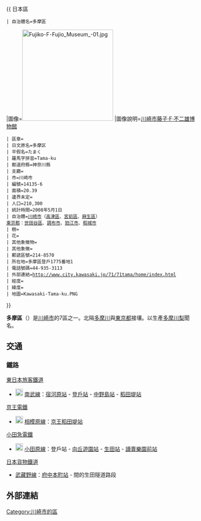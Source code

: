 {{Pathnav|日本|神奈川縣|川崎市}}

{{ 日本區
 | 自治體名=多摩區
|圖像=[[File:Fujiko･F･Fujio_Museum_-01.jpg|240px]]
|圖像說明=[[藤子·F·不二雄博物館|川崎市藤子·F·不二雄博物館]]
 | 區章=
 | 日文原名=多摩区
 | 平假名=たまく
 | 羅馬字拼音=Tama-ku
 | 都道府縣=神奈川縣
 | 支廳=
 | 市=川崎市
 | 編號=14135-6
 | 面積=20.39
 | 邊界未定=
 | 人口=210,300
 | 統計時間=2008年5月1日
 | 自治體=[[川崎市|川崎市]]（[[高津區|高津區]]、[[宮前區|宮前區]]、[[麻生區|麻生區]]）<br />[[東京都|東京都]]：[[世田谷區|世田谷區]]、[[調布市|調布市]]、[[狛江市|狛江市]]、[[稻城市|稻城市]]
 | 樹=
 | 花=
 | 其他象徵物=
 | 其他象徵=
 | 郵遞區號=214-8570
 | 所在地=多摩區登戶1775番地1
 | 電話號碼=44-935-3113
 | 外部連結=http://www.city.kawasaki.jp/71/71tama/home/index.html
 | 經度=
 | 緯度=
 | 地圖=Kawasaki-Tama-ku.PNG
}}

'''多摩區'''（{{jpn|j=多摩区|hg=たまく|rm=Tama ku|f=y}}）是[[川崎市|川崎市]]的7區之一。北隔[[多摩川|多摩川]]與[[東京都|東京都]]接壤。以生產[[多摩川梨|多摩川梨]]聞名。
== 交通 ==
=== 鐵路 ===
; [[東日本旅客鐵道|東日本旅客鐵道]]
* [[File:JR_JN_line_symbol.svg|20px]] [[南武線|南武線]]：[[宿河原站|宿河原站]] - [[登戶站|登戶站]] - [[中野島站|中野島站]] - [[稻田堤站|稻田堤站]]
; [[京王電鐵|京王電鐵]]
* [[File:Number_prefix_Keio-line.svg|20px]] [[相模原線|相模原線]]：[[京王稻田堤站|京王稻田堤站]]
; [[小田急電鐵|小田急電鐵]]
* [[File:Odakyu_odawara_logo.svg|20px]] [[小田原線|小田原線]]：登戶站 - [[向丘遊園站|向丘遊園站]] - [[生田站_(神奈川縣)|生田站]] - [[讀賣樂園前站|讀賣樂園前站]]
; [[日本貨物鐵道|日本貨物鐵道]]
* [[武藏野線|武藏野線]]：[[府中本町站|府中本町站]] - {{link-ja|梶谷貨物總站|梶ヶ谷貨物ターミナル駅}}間的生田隧道路段
== 外部連結 ==
{{commonscat|Tama-ku, Kawasaki}}

{{神奈川縣}}{{Authority control}}

[[Category:川崎市的區|Category:川崎市的區]]